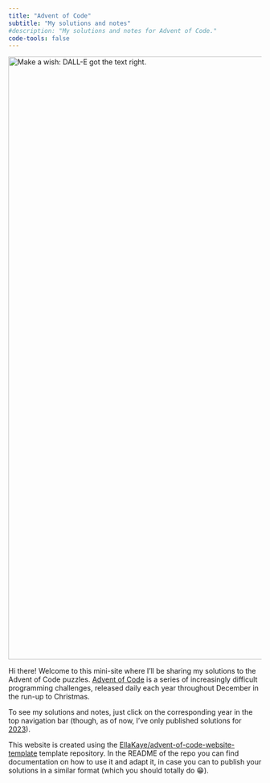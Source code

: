 ```yaml
---
title: "Advent of Code"
subtitle: "My solutions and notes"
#description: "My solutions and notes for Advent of Code."
code-tools: false
---
```


![](images/advent.webp "Make a wish: DALL-E got the text right."){fig-align="center" width="1200"}

Hi there! Welcome to this mini-site where I'll be sharing my solutions to the Advent of Code puzzles. [Advent of Code](https://adventofcode.com) is a series of increasingly difficult programming challenges, released daily each year throughout December in the run-up to Christmas.

To see my solutions and notes, just click on the corresponding year in the top navigation bar (though, as of now, I've only published solutions for [2023](/2023.html)).

This website is created using the [EllaKaye/advent-of-code-website-template](https://github.com/EllaKaye/advent-of-code-website-template) template repository. In the README of the repo you can find documentation on how to use it and adapt it, in case you can to publish your solutions in a similar format (which you should totally do 😁).